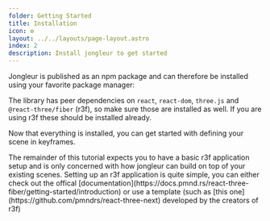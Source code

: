 ```yaml
---
folder: Getting Started
title: Installation
icon: ⚙ 
layout: ../../layouts/page-layout.astro
index: 2
description: Install jongleur to get started
---
```



Jongleur is published as an npm package and can therefore be installed using your favorite package manager:

<PackageManagerTabs cmd="jongleur"/>

The library has peer dependencies on `react`, `react-dom`, `three.js` and `@react-three/fiber` (r3f), so make sure those are installed as well. If you are using r3f these should be installed already.

<PackageManagerTabs cmd="react react-dom @react-three/fiber three"/>

Now that everything is installed, you can get started with defining your scene in keyframes. 

<Alert type="info">
The remainder of this tutorial expects you to have a basic r3f application setup and is only concerned with how jongleur can build on top of your existing scenes. Setting up an r3f application is quite simple, you can either check out the offical [documentation](https://docs.pmnd.rs/react-three-fiber/getting-started/introduction) or use a template (such as [this one](https://github.com/pmndrs/react-three-next) developed by the creators of r3f)
</Alert>

